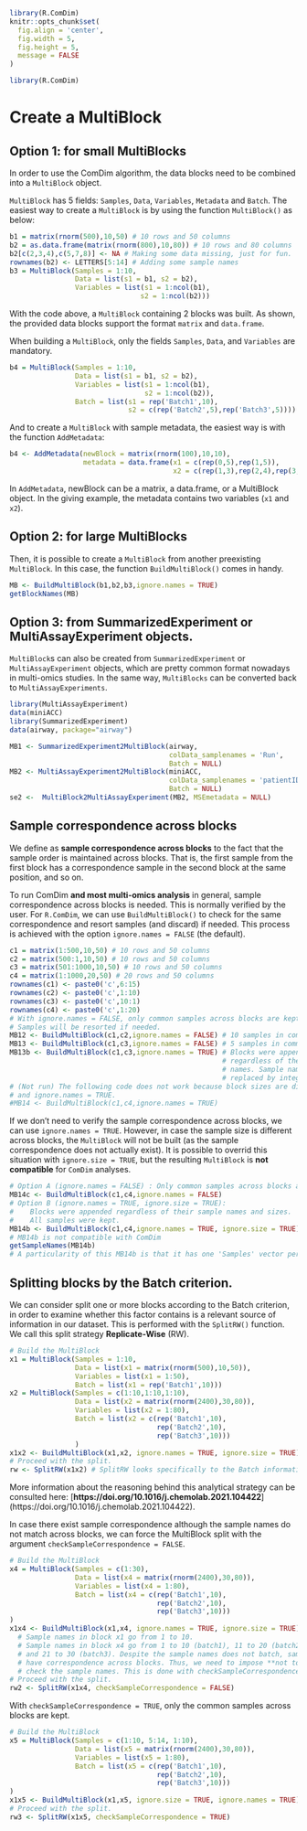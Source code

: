 ```{r include=FALSE, cache=FALSE}
library(R.ComDim)
knitr::opts_chunk$set(
  fig.align = 'center',
  fig.width = 5,
  fig.height = 5,
  message = FALSE
)
```

```{r, echo = FALSE, eval = TRUE}
library(R.ComDim)
```

# Create a MultiBlock {#create}

## Option 1: for small MultiBlocks {#option1}
In order to use the ComDim algorithm, the data blocks need to be combined
into a `MultiBlock` object.

`MultiBlock` has 5 fields: `Samples`, `Data`, `Variables`,
`Metadata` and `Batch`. The easiest way to create a `MultiBlock` is by using the
function `MultiBlock()` as below:

```{r create, echo = TRUE, eval = FALSE}
b1 = matrix(rnorm(500),10,50) # 10 rows and 50 columns
b2 = as.data.frame(matrix(rnorm(800),10,80)) # 10 rows and 80 columns
b2[c(2,3,4),c(5,7,8)] <- NA # Making some data missing, just for fun.
rownames(b2) <- LETTERS[5:14] # Adding some sample names
b3 = MultiBlock(Samples = 1:10,
                Data = list(s1 = b1, s2 = b2),
                Variables = list(s1 = 1:ncol(b1),
                                s2 = 1:ncol(b2)))
```

With the code above, a `MultiBlock` containing 2 blocks was built. As shown, the
provided data blocks support the format `matrix` and `data.frame`.

When building a `MultiBlock`, only the fields `Samples`, `Data`, and `Variables`
are mandatory.

```{r create2, echo = TRUE, eval = FALSE}
b4 = MultiBlock(Samples = 1:10,
                Data = list(s1 = b1, s2 = b2),
                Variables = list(s1 = 1:ncol(b1),
                                 s2 = 1:ncol(b2)),
                Batch = list(s1 = rep('Batch1',10),
                             s2 = c(rep('Batch2',5),rep('Batch3',5))))
```

And to create a `MultiBlock` with sample metadata, the easiest way is with the
function `AddMetadata`:

```{r AddMetadata, echo = TRUE, eval = FALSE}
b4 <- AddMetadata(newBlock = matrix(rnorm(100),10,10),
                  metadata = data.frame(x1 = c(rep(0,5),rep(1,5)),
                                        x2 = c(rep(1,3),rep(2,4),rep(3,3))))
```

In `AddMetadata`, newBlock can be a matrix, a data.frame, or a MultiBlock 
object. In the giving example, the metadata contains two variables (`x1` and 
`x2`).


## Option 2: for large MultiBlocks {#option2}

Then, it is possible to create a `MultiBlock` from another preexisting
`MultiBlock`. In this case, the function `BuildMultiBlock()` comes in handy.

```{r create3, echo = TRUE, eval = FALSE}
MB <- BuildMultiBlock(b1,b2,b3,ignore.names = TRUE)
getBlockNames(MB)
```


## Option 3: from SummarizedExperiment or MultiAssayExperiment objects. {#option3}

`MultiBlock`s can also be created from `SummarizedExperiment` or 
`MultiAssayExperiment` objects, which are pretty common format nowadays in
 multi-omics studies. In the same way, `MultiBlocks` can be converted back to 
 `MultiAssayExperiments`.

```{r SummarizedExperiment, echo = TRUE, eval = FALSE}
library(MultiAssayExperiment)
data(miniACC)
library(SummarizedExperiment)
data(airway, package="airway")

MB1 <- SummarizedExperiment2MultiBlock(airway,
                                       colData_samplenames = 'Run',
                                       Batch = NULL)
MB2 <- MultiAssayExperiment2MultiBlock(miniACC,
                                       colData_samplenames = 'patientID',
                                       Batch = NULL)
se2 <-  MultiBlock2MultiAssayExperiment(MB2, MSEmetadata = NULL)
```



## Sample correspondence across blocks {#correspondence}

We define as __sample correspondence across blocks__ to the fact that the sample
 order is maintained across blocks. That is, the first sample from the first 
 block has a correspondence sample in the second block at the same position, and
 so on.
 
To run ComDim **and most multi-omics analysis** in general, sample 
correspondence across blocks is needed. This is normally verified by the user.
For `R.ComDim`, we can use `BuildMultiBlock()` to check for the same 
correspondence and resort samples (and discard) if needed. This process is 
achieved with the option `ignore.names = FALSE` (the default).

```{r correspondence, echo = TRUE, eval = FALSE}
c1 = matrix(1:500,10,50) # 10 rows and 50 columns
c2 = matrix(500:1,10,50) # 10 rows and 50 columns
c3 = matrix(501:1000,10,50) # 10 rows and 50 columns
c4 = matrix(1:1000,20,50) # 20 rows and 50 columns
rownames(c1) <- paste0('c',6:15)
rownames(c2) <- paste0('c',1:10)
rownames(c3) <- paste0('c',10:1)
rownames(c4) <- paste0('c',1:20)
# With ignore.names = FALSE, only common samples across blocks are kept.
# Samples will be resorted if needed.
MB12 <- BuildMultiBlock(c1,c2,ignore.names = FALSE) # 10 samples in common
MB13 <- BuildMultiBlock(c1,c3,ignore.names = FALSE) # 5 samples in common
MB13b <- BuildMultiBlock(c1,c3,ignore.names = TRUE) # Blocks were appended
                                                    # regardless of their sample
                                                    # names. Sample names were
                                                    # replaced by integers.
# (Not run) The following code does not work because block sizes are different
# and ignore.names = TRUE.
#MB14 <- BuildMultiBlock(c1,c4,ignore.names = TRUE)
```

If we don't need to verify the sample correspondence across blocks, we can use
`ignore.names = TRUE`. However, in case the sample size is different across
blocks, the `MultiBlock` will not be built (as the sample correspondence does
not actually exist). It is possible to overrid this situation with 
`ignore.size = TRUE`, but the resulting `MultiBlock` is **not compatible** for 
`ComDim` analyses.

```{r MBsize, echo = TRUE, eval = FALSE}
# Option A (ignore.names = FALSE) : Only common samples across blocks are kept.
MB14c <- BuildMultiBlock(c1,c4,ignore.names = FALSE)
# Option B (ignore.names = TRUE, ignore.size = TRUE):
#    Blocks were appended regardless of their sample names and sizes.
#    All samples were kept.
MB14b <- BuildMultiBlock(c1,c4,ignore.names = TRUE, ignore.size = TRUE)
# MB14b is not compatible with ComDim
getSampleNames(MB14b)
# A particularity of this MB14b is that it has one 'Samples' vector per block.
```


## Splitting blocks by the Batch criterion. {#splitRW}

We can consider split one or more blocks according to the Batch criterion, in 
order to examine whether this factor contains is a relevant source of 
information in our dataset. This is performed with the `SplitRW()` function.
We call this split strategy **Replicate-Wise** (RW).

```{r Split, echo = TRUE, eval = FALSE}
# Build the MultiBlock
x1 = MultiBlock(Samples = 1:10,
                Data = list(x1 = matrix(rnorm(500),10,50)),
                Variables = list(x1 = 1:50),
                Batch = list(x1 = rep('Batch1',10)))
x2 = MultiBlock(Samples = c(1:10,1:10,1:10),
                Data = list(x2 = matrix(rnorm(2400),30,80)),
                Variables = list(x2 = 1:80),
                Batch = list(x2 = c(rep('Batch1',10),
                                    rep('Batch2',10),
                                    rep('Batch3',10)))
                )
x1x2 <- BuildMultiBlock(x1,x2, ignore.names = TRUE, ignore.size = TRUE)
# Proceed with the split.
rw <- SplitRW(x1x2) # SplitRW looks specifically to the Batch information.
```

More information about the reasoning behind this analytical strategy can be 
consulted here: [**https://doi.org/10.1016/j.chemolab.2021.104422**]
(https://doi.org/10.1016/j.chemolab.2021.104422).

In case there exist sample correspondence although the sample names do not match
across blocks, we can force the MultiBlock split with the argument
`checkSampleCorrespondence = FALSE`.

```{r Split2, echo = TRUE, eval = FALSE}
# Build the MultiBlock
x4 = MultiBlock(Samples = c(1:30),
                Data = list(x4 = matrix(rnorm(2400),30,80)),
                Variables = list(x4 = 1:80),
                Batch = list(x4 = c(rep('Batch1',10),
                                    rep('Batch2',10),
                                    rep('Batch3',10)))
)
x1x4 <- BuildMultiBlock(x1,x4, ignore.names = TRUE, ignore.size = TRUE)
  # Sample names in block x1 go from 1 to 10.
  # Sample names in block x4 go from 1 to 10 (batch1), 11 to 20 (batch2),
  # and 21 to 30 (batch3). Despite the sample names does not batch, samples
  # have correspondence across blocks. Thus, we need to impose **not to**
  # check the sample names. This is done with checkSampleCorrespondence = FALSE.
# Proceed with the split.
rw2 <- SplitRW(x1x4, checkSampleCorrespondence = FALSE)
```

With `checkSampleCorrespondence = TRUE`, only the common samples across blocks 
are kept.

```{r Split3, echo = TRUE, eval = FALSE}
# Build the MultiBlock
x5 = MultiBlock(Samples = c(1:10, 5:14, 1:10),
                Data = list(x5 = matrix(rnorm(2400),30,80)),
                Variables = list(x5 = 1:80),
                Batch = list(x5 = c(rep('Batch1',10),
                                    rep('Batch2',10),
                                    rep('Batch3',10)))
)
x1x5 <- BuildMultiBlock(x1,x5, ignore.size = TRUE, ignore.names = TRUE)
# Proceed with the split.
rw3 <- SplitRW(x1x5, checkSampleCorrespondence = TRUE)
```

